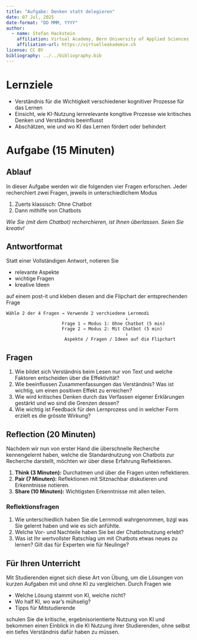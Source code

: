 ```yaml
---
title: "Aufgabe: Denken statt delegieren"
date: 07 Jul, 2025
date-format: "DD MMM, YYYY"
author: 
  - name: Stefan Hackstein
    affiliation: Virtual Academy, Bern University of Applied Sciences
    affiliation-url: https://virtuelleakademie.ch
license: CC BY
bibliography: ../../bibliography.bib
---
```


# Lernziele

- Verständnis für die Wichtigkeit verschiedener kognitiver Prozesse für das Lernen
- Einsicht, wie KI-Nutzung lernrelevante kongitive Prozesse wie kritisches Denken und Verständnis beeinflusst
- Abschätzen, wie und wo KI das Lernen fördert oder behindert

# Aufgabe (15 Minuten)

## Ablauf

In dieser Aufgabe werden wir die folgenden vier Fragen erforschen. Jeder recherchiert zwei Fragen, jeweils in unterschiedlichem Modus

1. Zuerts klassisch: Ohne Chatbot
2. Dann mithilfe von Chatbots

*Wie Sie (mit dem Chatbot) recherchieren, ist Ihnen überlassen. Seien Sie kreativ!*


::: {.pro-tip collapse="false"}
## Antwortformat

Statt einer Vollständigen Antwort, notieren Sie

- relevante Aspekte
- wichtige Fragen
- kreative Ideen

auf einem post-it und kleben diesen and die Flipchart der entsprechenden Frage
:::


<!-- ::: {.callout-important} -->
```
Wähle 2 der 4 Fragen → Verwende 2 verchiedene Lernmodi
                                             ↓
                     Frage 1 → Modus 1: Ohne Chatbot (5 min)
                     Frage 2 → Modus 2: Mit Chatbot (5 min)  
                                             ↓
                      Aspekte / Fragen / Ideen auf die Flipchart
```
<!-- ::: -->





::: {.callout-note collapse="true"}
## Fragen

1. Wie bildet sich Verständnis beim Lesen nur von Text und welche Faktoren entscheiden über die Effektivität? 
2. Wie beeinflussen Zusammenfassungen das Verständnis? Was ist wichtig, um einen positiven Effekt zu erreichen?
3. Wie wird kritisches Denken durch das Verfassen eigener Erklärungen gestärkt und wo sind die Grenzen dessen?
4. Wie wichtig ist Feedback für den Lernprozess und in welcher Form erzielt es die grösste Wirkung?
:::




::: {.callout-note collapse="true"}
## Reflection (20 Minuten)



Nachdem wir nun von erster Hand die überschnelle Recherche kennengelernt haben, welche die Standardnutzung von Chatbots zur Recherche darstellt, möchten wir über diese Erfahrung Reflektieren.

1. **Think (3 Minuten):** Durchatmen und über die Fragen unten reflektieren.
2. **Pair (7 Minuten):** Reflektionen mit Sitznachbar diskutieren und Erkenntnisse notieren.
3. **Share (10 Minuten):** Wichtigsten Erkenntnisse mit allen teilen.

### Reflektionsfragen
1. Wie unterschiedlich haben Sie die Lernmodi wahrgenommen, bzgl was Sie gelernt haben und wie es sich anfühlte.
2. Welche Vor- und Nachteile haben Sie bei der Chatbotnutzung erlebt?
3. Was ist Ihr wertvollster Ratschlag um mit Chatbots etwas neues zu lernen? Gilt das für Experten wie für Neulinge?
::: 


::: {.callout-note collapse="true"}
## Für Ihren Unterricht

Mit Studierenden eignet sich diese Art von Übung, um die Lösungen von kurzen Aufgaben mit und ohne KI zu vergleichen. Durch Fragen wie

- Welche Lösung stammt von KI, welche nicht?
- Wo half KI, wo war's mühselig?
- Tipps für Mitstudierende

schulen Sie die kritische, ergebnisorientierte Nutzung von KI und bekommen einen Einblick in die KI Nutzung ihrer Studierenden, ohne selbst ein tiefes Verständnis dafür haben zu müssen.
::: 

